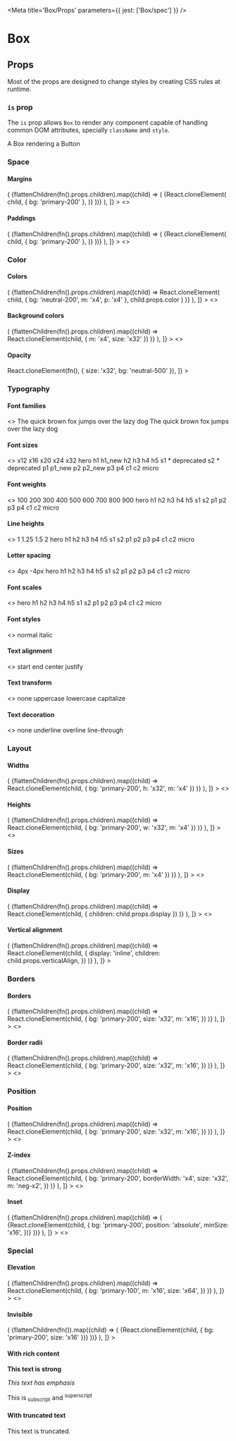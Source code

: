 

<Meta title='Box/Props' parameters={{ jest: ['Box/spec'] }} />

# Box

## Props

Most of the props are designed to change styles by creating CSS rules at runtime.

<ArgsTable of={Box} />

### `is` prop

The `is` prop allows `Box` to render any component capable of handling common DOM attributes, specially `className` and
`style`.

<Canvas>
  <Story name='is prop'>
    <Box is={Button}>A Box rendering a Button</Box>
  </Story>
</Canvas>

### Space

#### Margins

<Canvas>
  <Story
    name='Margins'
    decorators={[
      (fn) => (
        <Box display='flex' flexWrap='wrap' alignItems='center'>
          {flattenChildren(fn().props.children).map((child) => (
            <Box key={child.key} bg='neutral-200' m='x16'>
              {React.cloneElement(
                child,
                { bg: 'primary-200' },
                <Box bg='neutral-500' size='x16' />
              )}
            </Box>
          ))}
        </Box>
      ),
    ]}
  >
    <>
      <Box m='x16' />
      <Box margin='x16' />
      <Box mb='x16' />
      <Box marginBlock='x16' />
      <Box mbs='x16' />
      <Box marginBlockStart='x16' />
      <Box mbe='x16' />
      <Box marginBlockEnd='x16' />
      <Box mi='x16' />
      <Box marginInline='x16' />
      <Box mis='x16' />
      <Box marginInlineStart='x16' />
      <Box mie='x16' />
      <Box marginInlineEnd='x16' />
    </>
  </Story>
</Canvas>

#### Paddings

<Canvas>
  <Story
    name='Paddings'
    decorators={[
      (fn) => (
        <Box display='flex' flexWrap='wrap' alignItems='center'>
          {flattenChildren(fn().props.children).map((child) => (
            <Box key={child.key} bg='neutral-200' m='x16'>
              {React.cloneElement(
                child,
                { bg: 'primary-200' },
                <Box bg='neutral-500' size='x16' />
              )}
            </Box>
          ))}
        </Box>
      ),
    ]}
  >
    <>
      <Box p='x16' />
      <Box padding='x16' />
      <Box pb='x16' />
      <Box paddingBlock='x16' />
      <Box pbs='x16' />
      <Box paddingBlockStart='x16' />
      <Box pbe='x16' />
      <Box paddingBlockEnd='x16' />
      <Box pi='x16' />
      <Box paddingInline='x16' />
      <Box pis='x16' />
      <Box paddingInlineStart='x16' />
      <Box pie='x16' />
      <Box paddingInlineEnd='x16' />
    </>
  </Story>
</Canvas>

### Color

#### Colors

<Canvas>
  <Story
    name='Colors'
    decorators={[
      (fn) => (
        <Box
          display='flex'
          flexWrap='wrap'
          alignItems='center'
          overflow='hidden'
        >
          {flattenChildren(fn().props.children).map((child) =>
            React.cloneElement(
              child,
              { bg: 'neutral-200', m: 'x4', p: 'x4' },
              child.props.color
            )
          )}
        </Box>
      ),
    ]}
  >
    <>
      <Box color='neutral-500' />
      <Box color='neutral-500-50' />
      <Box color='primary-500' />
      <Box color='primary-500-50' />
      <Box color='info-500' />
      <Box color='info-500-50' />
      <Box color='success-500' />
      <Box color='success-500-50' />
      <Box color='warning-500' />
      <Box color='warning-500-50' />
      <Box color='danger-500' />
      <Box color='danger-500-50' />
      <Box color='surface' />
      <Box color='default' />
      <Box color='info' />
      <Box color='hint' />
      <Box color='disabled' />
      <Box color='alternative' />
      <Box color='primary' />
      <Box color='success' />
      <Box color='danger' />
      <Box color='warning' />
      <Box color='link' />
      <Box color='visited-link' />
      <Box color='active-link' />
      <Box color='rebeccapurple' />
    </>
  </Story>
</Canvas>

#### Background colors

<Canvas>
  <Story
    name='Background colors'
    decorators={[
      (fn) => (
        <Box
          display='flex'
          flexWrap='wrap'
          alignItems='center'
          overflow='hidden'
        >
          {flattenChildren(fn().props.children).map((child) =>
            React.cloneElement(child, { m: 'x4', size: 'x32' })
          )}
        </Box>
      ),
    ]}
  >
    <>
      <Box bg='neutral-500' />
      <Box bg='neutral-500-50' />
      <Box bg='primary-500' />
      <Box bg='primary-500-50' />
      <Box bg='info-500' />
      <Box bg='info-500-50' />
      <Box bg='success-500' />
      <Box bg='success-500-50' />
      <Box bg='warning-500' />
      <Box bg='warning-500-50' />
      <Box bg='danger-500' />
      <Box bg='danger-500-50' />
      <Box bg='surface' />
      <Box bg='default' />
      <Box bg='info' />
      <Box bg='hint' />
      <Box bg='disabled' />
      <Box bg='alternative' />
      <Box bg='primary' />
      <Box bg='success' />
      <Box bg='danger' />
      <Box bg='warning' />
      <Box bg='link' />
      <Box bg='visited-link' />
      <Box bg='active-link' />
      <Box bg='rebeccapurple' />
    </>
  </Story>
</Canvas>

#### Opacity

<Canvas>
  <Story
    name='Opacity'
    decorators={[
      (fn) => React.cloneElement(fn(), { size: 'x32', bg: 'neutral-500' }),
    ]}
  >
    <Box opacity={0.5} />
  </Story>
</Canvas>

### Typography

#### Font families

<Canvas>
  <Story name='Font families'>
    <>
      <Box fontFamily='sans'>The quick brown fox jumps over the lazy dog</Box>
      <Box fontFamily='mono'>The quick brown fox jumps over the lazy dog</Box>
    </>
  </Story>
</Canvas>

#### Font sizes

<Canvas>
  <Story name='Font sizes'>
    <>
      <Box fontSize='x12'>x12</Box>
      <Box fontSize='x16'>x16</Box>
      <Box fontSize='x20'>x20</Box>
      <Box fontSize='x24'>x24</Box>
      <Box fontSize='x32'>x32</Box>
      <Box fontSize='hero'>hero</Box>
      <Box fontSize='h1'>h1</Box>
      <Box fontSize='h1_new'>h1_new</Box>
      <Box fontSize='h2'>h2</Box>
      <Box fontSize='h3'>h3</Box>
      <Box fontSize='h4'>h4</Box>
      <Box fontSize='h5'>h5</Box>
      <Box fontSize='s1'>s1 * deprecated</Box>
      <Box fontSize='s2'>s2 * deprecated</Box>
      <Box fontSize='p1'>p1</Box>
      <Box fontSize='p1_new'>p1_new</Box>
      <Box fontSize='p2'>p2</Box>
      <Box fontSize='p2_new'>p2_new</Box>
      <Box fontSize='p3'>p3</Box>
      <Box fontSize='p4'>p4</Box>
      <Box fontSize='c1'>c1</Box>
      <Box fontSize='c2'>c2</Box>
      <Box fontSize='micro'>micro</Box>
    </>
  </Story>
</Canvas>

#### Font weights

<Canvas>
  <Story name='Font weights'>
    <>
      <Box fontWeight={100}>100</Box>
      <Box fontWeight={200}>200</Box>
      <Box fontWeight={300}>300</Box>
      <Box fontWeight={400}>400</Box>
      <Box fontWeight={500}>500</Box>
      <Box fontWeight={600}>600</Box>
      <Box fontWeight={700}>700</Box>
      <Box fontWeight={800}>800</Box>
      <Box fontWeight={900}>900</Box>
      <Box fontWeight='hero'>hero</Box>
      <Box fontWeight='h1'>h1</Box>
      <Box fontWeight='h2'>h2</Box>
      <Box fontWeight='h3'>h3</Box>
      <Box fontWeight='h4'>h4</Box>
      <Box fontWeight='h5'>h5</Box>
      <Box fontWeight='s1'>s1</Box>
      <Box fontWeight='s2'>s2</Box>
      <Box fontWeight='p1'>p1</Box>
      <Box fontWeight='p2'>p2</Box>
      <Box fontWeight='p3'>p3</Box>
      <Box fontWeight='p4'>p4</Box>
      <Box fontWeight='c1'>c1</Box>
      <Box fontWeight='c2'>c2</Box>
      <Box fontWeight='micro'>micro</Box>
    </>
  </Story>
</Canvas>

#### Line heights

<Canvas>
  <Story name='Line heights'>
    <>
      <Box lineHeight='1'>1</Box>
      <Box lineHeight='1.25'>1.25</Box>
      <Box lineHeight='1.5'>1.5</Box>
      <Box lineHeight='2'>2</Box>
      <Box lineHeight='hero'>hero</Box>
      <Box lineHeight='h1'>h1</Box>
      <Box lineHeight='h2'>h2</Box>
      <Box lineHeight='h3'>h3</Box>
      <Box lineHeight='h4'>h4</Box>
      <Box lineHeight='h5'>h5</Box>
      <Box lineHeight='s1'>s1</Box>
      <Box lineHeight='s2'>s2</Box>
      <Box lineHeight='p1'>p1</Box>
      <Box lineHeight='p2'>p2</Box>
      <Box lineHeight='p3'>p3</Box>
      <Box lineHeight='p4'>p4</Box>
      <Box lineHeight='c1'>c1</Box>
      <Box lineHeight='c2'>c2</Box>
      <Box lineHeight='micro'>micro</Box>
    </>
  </Story>
</Canvas>

#### Letter spacing

<Canvas>
  <Story name='Letter spacing'>
    <>
      <Box letterSpacing='4px'>4px</Box>
      <Box letterSpacing='-4px'>-4px</Box>
      <Box letterSpacing='hero'>hero</Box>
      <Box letterSpacing='h1'>h1</Box>
      <Box letterSpacing='h2'>h2</Box>
      <Box letterSpacing='h3'>h3</Box>
      <Box letterSpacing='h4'>h4</Box>
      <Box letterSpacing='h5'>h5</Box>
      <Box letterSpacing='s1'>s1</Box>
      <Box letterSpacing='s2'>s2</Box>
      <Box letterSpacing='p1'>p1</Box>
      <Box letterSpacing='p2'>p2</Box>
      <Box letterSpacing='p3'>p3</Box>
      <Box letterSpacing='p4'>p4</Box>
      <Box letterSpacing='c1'>c1</Box>
      <Box letterSpacing='c2'>c2</Box>
      <Box letterSpacing='micro'>micro</Box>
    </>
  </Story>
</Canvas>

#### Font scales

<Canvas>
  <Story name='Font scales'>
    <>
      <Box fontScale='hero'>hero</Box>
      <Box fontScale='h1'>h1</Box>
      <Box fontScale='h2'>h2</Box>
      <Box fontScale='h3'>h3</Box>
      <Box fontScale='h4'>h4</Box>
      <Box fontScale='h5'>h5</Box>
      <Box fontScale='s1'>s1</Box>
      <Box fontScale='s2'>s2</Box>
      <Box fontScale='p1'>p1</Box>
      <Box fontScale='p2'>p2</Box>
      <Box fontScale='p3'>p3</Box>
      <Box fontScale='p4'>p4</Box>
      <Box fontScale='c1'>c1</Box>
      <Box fontScale='c2'>c2</Box>
      <Box fontScale='micro'>micro</Box>
    </>
  </Story>
</Canvas>

#### Font styles

<Canvas>
  <Story name='Font styles'>
    <>
      <Box fontStyle='normal'>normal</Box>
      <Box fontStyle='italic'>italic</Box>
    </>
  </Story>
</Canvas>

#### Text alignment

<Canvas>
  <Story name='Text alignment'>
    <>
      <Box textAlign='start'>start</Box>
      <Box textAlign='end'>end</Box>
      <Box textAlign='center'>center</Box>
      <Box textAlign='justify'>justify</Box>
    </>
  </Story>
</Canvas>

#### Text transform

<Canvas>
  <Story name='Text transform'>
    <>
      <Box textTransform='none'>none</Box>
      <Box textTransform='uppercase'>uppercase</Box>
      <Box textTransform='lowercase'>lowercase</Box>
      <Box textTransform='capitalize'>capitalize</Box>
    </>
  </Story>
</Canvas>

#### Text decoration

<Canvas>
  <Story name='Text decoration'>
    <>
      <Box textDecorationLine='none'>none</Box>
      <Box textDecorationLine='underline'>underline</Box>
      <Box textDecorationLine='overline'>overline</Box>
      <Box textDecorationLine='line-through'>line-through</Box>
    </>
  </Story>
</Canvas>

### Layout

#### Widths

<Canvas>
  <Story
    name='Widths'
    decorators={[
      (fn) => (
        <Box display='flex' flexWrap='wrap' alignItems='center'>
          {flattenChildren(fn().props.children).map((child) =>
            React.cloneElement(child, { bg: 'primary-200', h: 'x32', m: 'x4' })
          )}
        </Box>
      ),
    ]}
  >
    <>
      <Box w='x64' />
      <Box width='x64' />
      <Box w='none' minWidth='x64' />
      <Box w='sw' maxWidth='x64' />
    </>
  </Story>
</Canvas>

#### Heights

<Canvas>
  <Story
    name='Heights'
    decorators={[
      (fn) => (
        <Box display='flex' flexWrap='wrap' alignItems='center'>
          {flattenChildren(fn().props.children).map((child) =>
            React.cloneElement(child, { bg: 'primary-200', w: 'x32', m: 'x4' })
          )}
        </Box>
      ),
    ]}
  >
    <>
      <Box h='x64' />
      <Box height='x64' />
      <Box h='none' minHeight='x64' />
      <Box h='sw' maxHeight='x64' />
    </>
  </Story>
</Canvas>

#### Sizes

<Canvas>
  <Story
    name='Sizes'
    decorators={[
      (fn) => (
        <Box display='flex' flexWrap='wrap' alignItems='center'>
          {flattenChildren(fn().props.children).map((child) =>
            React.cloneElement(child, { bg: 'primary-200', m: 'x4' })
          )}
        </Box>
      ),
    ]}
  >
    <>
      <Box size='x64' />
      <Box size='none' minSize='x64' />
      <Box size={9999} maxSize='x64' />
    </>
  </Story>
</Canvas>

#### Display

<Canvas>
  <Story
    name='Display'
    decorators={[
      (fn) => (
        <Box>
          {flattenChildren(fn().props.children).map((child) =>
            React.cloneElement(child, { children: child.props.display })
          )}
        </Box>
      ),
    ]}
  >
    <>
      <Box display='none' />
      <Box display='inline' />
      <Box display='inline-block' />
      <Box display='inline-flex' />
      <Box display='block' />
      <Box verticalAlign='-40px' />
      <Box verticalAlign='40px' />
    </>
  </Story>
</Canvas>

#### Vertical alignment

<Canvas>
  <Story
    name='Vertical alignment'
    decorators={[
      (fn) => (
        <Box>
          {flattenChildren(fn().props.children).map((child) =>
            React.cloneElement(child, {
              display: 'inline',
              children: child.props.verticalAlign,
            })
          )}
        </Box>
      ),
    ]}
  >
    <Box>
      <Box verticalAlign='top' />
      <Box verticalAlign='baseline' />
      <Box verticalAlign='sub' />
      <Box verticalAlign='middle' />
      <Box verticalAlign='bottom' />
      <Box verticalAlign='-40px' />
      <Box verticalAlign='40px' />
    </Box>
  </Story>
</Canvas>

### Borders

#### Borders

<Canvas>
  <Story
    name='Borders'
    decorators={[
      (fn) => (
        <Box display='flex' flexWrap='wrap' alignItems='center'>
          {flattenChildren(fn().props.children).map((child) =>
            React.cloneElement(child, {
              bg: 'primary-200',
              size: 'x32',
              m: 'x16',
            })
          )}
        </Box>
      ),
    ]}
  >
    <>
      <Box border='2px solid currentColor' />
      <Box borderBlock='2px solid currentColor' />
      <Box borderBlockStart='2px solid currentColor' />
      <Box borderBlockEnd='2px solid currentColor' />
      <Box borderInline='2px solid currentColor' />
      <Box borderInlineStart='2px solid currentColor' />
      <Box borderInlineEnd='2px solid currentColor' />
      <Box borderWidth='x2' />
      <Box borderBlockWidth='x2' />
      <Box borderBlockStartWidth='x2' />
      <Box borderBlockEndWidth='x2' />
      <Box borderInlineWidth='x2' />
      <Box borderInlineStartWidth='x2' />
      <Box borderInlineEndWidth='x2' />
      <Box borderWidth='x1' borderStyle='dashed' />
      <Box borderWidth='x1' borderBlockStyle='dashed' />
      <Box borderWidth='x1' borderBlockStartStyle='dashed' />
      <Box borderWidth='x1' borderBlockEndStyle='dashed' />
      <Box borderWidth='x1' borderInlineStyle='dashed' />
      <Box borderWidth='x1' borderInlineStartStyle='dashed' />
      <Box borderWidth='x1' borderInlineEndStyle='dashed' />
      <Box borderWidth='x4' borderColor='primary-500' />
      <Box borderWidth='x4' borderBlockColor='primary-500' />
      <Box borderWidth='x4' borderBlockStartColor='primary-500' />
      <Box borderWidth='x4' borderBlockEndColor='primary-500' />
      <Box borderWidth='x4' borderInlineColor='primary-500' />
      <Box borderWidth='x4' borderInlineStartColor='primary-500' />
      <Box borderWidth='x4' borderInlineEndColor='primary-500' />
    </>
  </Story>
</Canvas>

#### Border radii

<Canvas>
  <Story
    name='Border radii'
    decorators={[
      (fn) => (
        <Box display='flex' flexWrap='wrap' alignItems='center'>
          {flattenChildren(fn().props.children).map((child) =>
            React.cloneElement(child, {
              bg: 'primary-200',
              size: 'x32',
              m: 'x16',
            })
          )}
        </Box>
      ),
    ]}
  >
    <>
      <Box borderRadius='full' />
      <Box borderStartStartRadius='full' />
      <Box borderStartEndRadius='full' />
      <Box borderEndStartRadius='full' />
      <Box borderEndEndRadius='full' />
    </>
  </Story>
</Canvas>

### Position

#### Position

<Canvas>
  <Story
    name='Position'
    decorators={[
      (fn) => (
        <Box display='flex' flexWrap='wrap' alignItems='center'>
          {flattenChildren(fn().props.children).map((child) =>
            React.cloneElement(child, {
              bg: 'primary-200',
              size: 'x32',
              m: 'x16',
            })
          )}
        </Box>
      ),
    ]}
  >
    <>
      <Box position='static' />
      <Box position='relative' />
      <Box position='absolute' />
      <Box position='fixed' />
    </>
  </Story>
</Canvas>

#### Z-index

<Canvas>
  <Story
    name='Z-index'
    decorators={[
      (fn) => (
        <Box display='flex' flexWrap='wrap' alignItems='center'>
          {flattenChildren(fn().props.children).map((child) =>
            React.cloneElement(child, {
              bg: 'primary-200',
              borderWidth: 'x4',
              size: 'x32',
              m: 'neg-x2',
            })
          )}
        </Box>
      ),
    ]}
  >
    <>
      <Box zIndex='2' borderColor='success-300' />
      <Box zIndex='1' borderColor='info-300' />
      <Box zIndex='2' borderColor='warning-300' />
      <Box zIndex='1' borderColor='danger-300' />
    </>
  </Story>
</Canvas>

#### Inset

<Canvas>
  <Story
    name='Inset'
    decorators={[
      (fn) => (
        <Box display='flex' flexWrap='wrap' alignItems='center'>
          {flattenChildren(fn().props.children).map((child) => (
            <Box
              key={child.key}
              position='relative'
              bg='neutral-200'
              m='x16'
              size='x64'
            >
              {React.cloneElement(child, {
                bg: 'primary-200',
                position: 'absolute',
                minSize: 'x16',
              })}
            </Box>
          ))}
        </Box>
      ),
    ]}
  >
    <>
      <Box inset='none' />
      <Box inset='x1' />
      <Box inset='x2' />
      <Box inset='x4' />
      <Box inset='x8' />
      <Box inset='x16' />
      <Box insetBlock='x16' />
      <Box insetBlockStart='x16' />
      <Box insetBlockEnd='x16' />
      <Box insetInline='x16' />
      <Box insetInlineStart='x16' />
      <Box insetInlineEnd='x16' />
    </>
  </Story>
</Canvas>

### Special

#### Elevation

<Canvas>
  <Story
    name='Elevation'
    decorators={[
      (fn) => (
        <Box display='flex' flexWrap='wrap' alignItems='center'>
          {flattenChildren(fn().props.children).map((child) =>
            React.cloneElement(child, {
              bg: 'primary-100',
              m: 'x16',
              size: 'x64',
            })
          )}
        </Box>
      ),
    ]}
  >
    <>
      <Box elevation='0' />
      <Box elevation='1' />
      <Box elevation='2' />
    </>
  </Story>
</Canvas>

#### Invisible

<Canvas>
  <Story
    name='Invisible'
    decorators={[
      (fn) => (
        <Box display='flex' flexWrap='wrap' alignItems='center'>
          {flattenChildren(fn()).map((child) => (
            <Box key={child.key} bg='neutral-200' p='x16'>
              {React.cloneElement(child, { bg: 'primary-200', size: 'x16' })}
            </Box>
          ))}
        </Box>
      ),
    ]}
  >
    <Box invisible />
  </Story>
</Canvas>

#### With rich content

<Canvas>
  <Story name='With rich content'>
    <Box withRichContent>
      <p>
        <strong>This text is strong</strong>
      </p>
      <p>
        <em>This text has emphasis</em>
      </p>
      <p>
        This is<sub> subscript</sub> and <sup>superscript</sup>
      </p>
    </Box>
  </Story>
</Canvas>

#### With truncated text

<Canvas>
  <Story name='With truncated text'>
    <Box withTruncatedText w='x80'>
      This text is truncated.
    </Box>
  </Story>
</Canvas>

